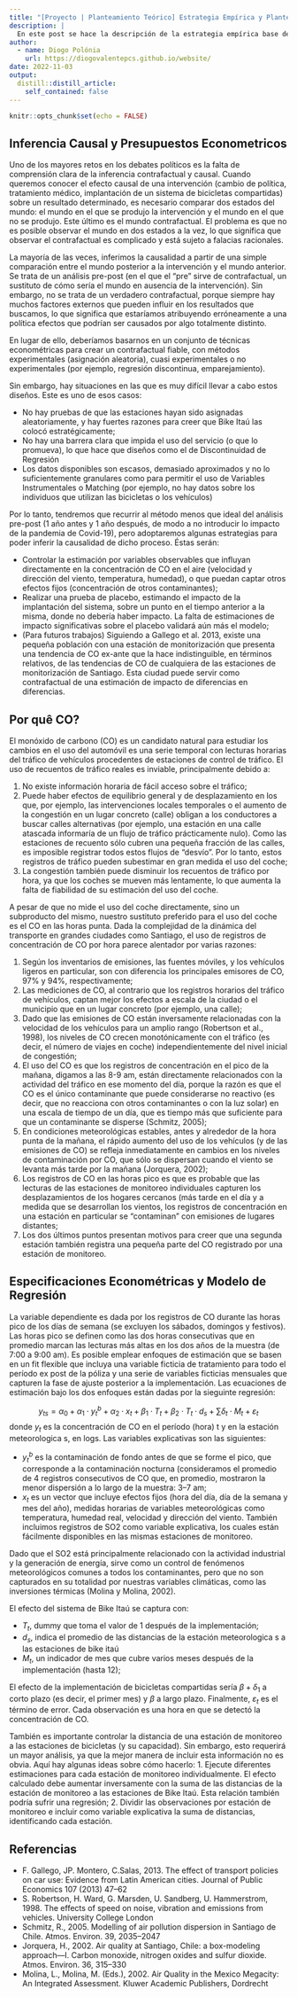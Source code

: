 ```yaml
---
title: "[Proyecto | Planteamiento Teórico] Estrategia Empírica y Planteamiento Teórico del Modelo"
description: |
  En este post se hace la descripción de la estrategia empírica base de mi proyecto de Medícion y Analsisis de Datos Políticos, explicando las variables y lo modelo de regresión lineal que va utilizarse.
author:
  - name: Diogo Polónia
    url: https://diogovalentepcs.github.io/website/
date: 2022-11-03 
output:
  distill::distill_article:
    self_contained: false
---
```


```r
knitr::opts_chunk$set(echo = FALSE)
```

## Inferencia Causal y Presupuestos Econometricos

Uno de los mayores retos en los debates políticos es la falta de comprensión clara de la inferencia contrafactual y causal. Cuando queremos conocer el efecto causal de una intervención (cambio de política, tratamiento médico, implantación de un sistema de bicicletas compartidas) sobre un resultado determinado, es necesario comparar dos estados del mundo: el mundo en el que se produjo la intervención y el mundo en el que no se produjo. Este último es el mundo contrafactual. El problema es que no es posible observar el mundo en dos estados a la vez, lo que significa que observar el contrafactual es complicado y está sujeto a falacias racionales.

La mayoría de las veces, inferimos la causalidad a partir de una simple comparación entre el mundo posterior a la intervención y el mundo anterior. Se trata de un análisis pre-post (en el que el "pre" sirve de contrafactual, un sustituto de cómo sería el mundo en ausencia de la intervención). Sin embargo, no se trata de un verdadero contrafactual, porque siempre hay muchos factores externos que pueden influir en los resultados que buscamos, lo que significa que estaríamos atribuyendo erróneamente a una política efectos que podrían ser causados por algo totalmente distinto.

En lugar de ello, deberíamos basarnos en un conjunto de técnicas econométricas para crear un contrafactual fiable, con métodos experimentales (asignación aleatoria), cuasi experimentales o no experimentales (por ejemplo, regresión discontinua, emparejamiento).

Sin embargo, hay situaciones en las que es muy difícil llevar a cabo estos diseños. Este es uno de esos casos:

* No hay pruebas de que las estaciones hayan sido asignadas aleatoriamente, y hay fuertes razones para creer que Bike Itaú las colocó estratégicamente;
* No hay una barrera clara que impida el uso del servicio (o que lo promueva), lo que hace que diseños como el de Discontinuidad de Regresión
* Los datos disponibles son escasos, demasiado aproximados y no lo suficientemente granulares como para permitir el uso de Variables Instrumentales o Matching (por ejemplo, no hay datos sobre los individuos que utilizan las bicicletas o los vehículos)

Por lo tanto, tendremos que recurrir al método menos que ideal del análisis pre-post (1 año antes y 1 año después, de modo a no introducir lo impacto de la pandemia de Covid-19), pero adoptaremos algunas estrategias para poder inferir la causalidad de dicho proceso. Éstas serán:

* Controlar la estimación por variables observables que influyan directamente en la concentración de CO en el aire (velocidad y dirección del viento, temperatura, humedad), o que puedan captar otros efectos fijos (concentración de otros contaminantes);
* Realizar una prueba de placebo, estimando el impacto de la implantación del sistema, sobre un punto en el tiempo anterior a la misma, donde no debería haber impacto. La falta de estimaciones de impacto significativas sobre el placebo validará aún más el modelo;
* (Para futuros trabajos) Siguiendo a Gallego et al. 2013, existe una pequeña población con una estación de monitorización que presenta una tendencia de CO ex-ante que la hace indistinguible, en términos relativos, de las tendencias de CO de cualquiera de las estaciones de monitorización de Santiago. Esta ciudad puede servir como contrafactual de una estimación de impacto de diferencias en diferencias.

## Por quê CO?

El monóxido de carbono (CO) es un candidato natural para estudiar los cambios en el uso del automóvil es una serie temporal con lecturas horarias del tráfico de vehículos procedentes de estaciones de control de tráfico. El uso de recuentos de tráfico reales es inviable, principalmente debido a:

1. No existe información horaria de fácil acceso sobre el tráfico;
2. Puede haber efectos de equilibrio general y de desplazamiento en los que, por ejemplo, las intervenciones locales temporales o el aumento de la congestión en un lugar concreto (calle) obligan a los conductores a buscar calles alternativas (por ejemplo, una estación en una calle atascada informaría de un flujo de tráfico prácticamente nulo). Como las estaciones de recuento sólo cubren una pequeña fracción de las calles, es imposible registrar todos estos flujos de "desvío". Por lo tanto, estos registros de tráfico pueden subestimar en gran medida el uso del coche;
3. La congestión también puede disminuir los recuentos de tráfico por hora, ya que los coches se mueven más lentamente, lo que aumenta la falta de fiabilidad de su estimación del uso del coche.

A pesar de que no mide el uso del coche directamente, sino un subproducto del mismo, nuestro sustituto preferido para el uso del coche es el CO en las horas punta. Dada la complejidad de la dinámica del transporte en grandes ciudades como Santiago, el uso de registros de concentración de CO por hora parece alentador por varias razones:

1. Según los inventarios de emisiones, las fuentes móviles, y los vehículos ligeros en particular, son con diferencia los principales emisores de CO, 97% y 94%, respectivamente;
2. Las mediciones de CO, al contrario que los registros horarios del tráfico de vehículos, captan mejor los efectos a escala de la ciudad o el municipio que en un lugar concreto (por ejemplo, una calle);
3. Dado que las emisiones de CO están inversamente relacionadas con la velocidad de los vehículos para un amplio rango (Robertson et al., 1998), los niveles de CO crecen monotónicamente con el tráfico (es decir, el número de viajes en coche) independientemente del nivel inicial de congestión;
4. El uso del CO es que los registros de concentración en el pico de la mañana, digamos a las 8-9 am, están directamente relacionados con la actividad del tráfico en ese momento del día, porque la razón es que el CO es el único contaminante que puede considerarse no reactivo (es decir, que no reacciona con otros contaminantes o con la luz solar) en una escala de tiempo de un día, que es tiempo más que suficiente para que un contaminante se disperse (Schmitz, 2005);
5. En condiciones meteorológicas estables, antes y alrededor de la hora punta de la mañana, el rápido aumento del uso de los vehículos (y de las emisiones de CO) se refleja inmediatamente en cambios en los niveles de contaminación por CO, que sólo se dispersan cuando el viento se levanta más tarde por la mañana (Jorquera, 2002);
6. Los registros de CO en las horas pico es que es probable que las lecturas de las estaciones de monitoreo individuales capturen los desplazamientos de los hogares cercanos (más tarde en el día y a medida que se desarrollan los vientos, los registros de concentración en una estación en particular se "contaminan" con emisiones de lugares distantes;
7. Los dos últimos puntos presentan motivos para creer que una segunda estación también registra una pequeña parte del CO registrado por una estación de monitoreo.

## Especificaciones Econométricas y Modelo de Regresión

La variable dependiente es dada por los registros de CO durante las horas pico de los días de semana (se excluyen los sábados, domingos y festivos). Las horas pico se definen como las dos horas consecutivas que en promedio marcan las lecturas más altas en los dos años de la muestra (de 7:00 a 9:00 am). Es posible emplear enfoques de estimación que se basen en un fit flexible que incluya una variable ficticia de tratamiento para todo el período ex post de la póliza y una serie de variables ficticias mensuales que capturen la fase de ajuste posterior a la implementación. Las ecuaciones de estimación bajo los dos enfoques están dadas por la sieguinte regresión:

$$ y_{ts} = α_0 + α_1 \cdot y_t^b + α_2 \cdot x_t + β_1 \cdot T_t  +β_2 \cdot T_t \cdot d_s + \sum δ_t \cdot M_t + ε_t $$
donde $y_t$ es la concentración de CO en el período (hora) t y en la estación meteorologica s, en logs. Las variables explicativas son las siguientes:

* $y_t^b$ es la contaminación de fondo antes de que se forme el pico, que corresponde a la contaminación nocturna (consideramos el promedio de 4 registros consecutivos de CO que, en promedio, mostraron la menor dispersión a lo largo de la muestra: 3–7 am;
* $x_t$ es un vector que incluye efectos fijos (hora del día, día de la semana y mes del año), medidas horarias de variables meteorológicas como temperatura, humedad real, velocidad y dirección del viento. También incluimos registros de SO2 como variable explicativa, los cuales están fácilmente disponibles en las mismas estaciones de monitoreo.

Dado que el SO2 está principalmente relacionado con la actividad industrial y la generación de energía, sirve como un control de fenómenos meteorológicos comunes a todos los contaminantes, pero que no son capturados en su totalidad por nuestras variables climáticas, como las inversiones térmicas (Molina y Molina, 2002).

El efecto del sistema de Bike Itaú se captura con:

* $T_t$, dummy que toma el valor de 1 después de la implementación;
* $d_s$, indica el promedio de las distancias de la estación meteorologica s a las estaciones de bike itaú
* $M_t$, un indicador de mes que cubre varios meses después de la implementación (hasta 12);

El efecto de la implementación de bicicletas compartidas sería $β + δ_1$ a corto plazo (es decir, el primer mes) y $β$ a largo plazo. Finalmente, $ε_t$ es el término de error. Cada observación es una hora en que se detectó la concentración de CO.

También es importante controlar la distancia de una estación de monitoreo a las estaciones de bicicletas (y su capacidad). Sin embargo, esto requerirá un mayor análisis, ya que la mejor manera de incluir esta información no es obvia. Aquí hay algunas ideas sobre cómo hacerlo:
1. Ejecute diferentes estimaciones para cada estación de monitoreo individualmente. El efecto calculado debe aumentar inversamente con la suma de las distancias de la estación de monitoreo a las estaciones de Bike Itaú. Esta relación también podría sufrir una regresión;
2. Dividir las observaciones por estación de monitoreo e incluir como variable explicativa la suma de distancias, identificando cada estación.


 
## Referencias

* F. Gallego, JP. Montero, C.Salas, 2013. The effect of transport policies on car use: Evidence from Latin American cities. Journal of Public Economics 107 (2013) 47–62
* S. Robertson, H. Ward, G. Marsden, U. Sandberg, U. Hammerstrom, 1998. The effects of speed on noise, vibration and emissions from vehicles. University College London
* Schmitz, R., 2005. Modelling of air pollution dispersion in Santiago de Chile. Atmos. Environ. 39, 2035–2047
* Jorquera, H., 2002. Air quality at Santiago, Chile: a box-modeling approach—I. Carbon monoxide, nitrogen oxides and sulfur dioxide. Atmos. Environ. 36, 315–330
* Molina, L., Molina, M. (Eds.), 2002. Air Quality in the Mexico Megacity: An Integrated Assessment. Kluwer Academic Publishers, Dordrecht


